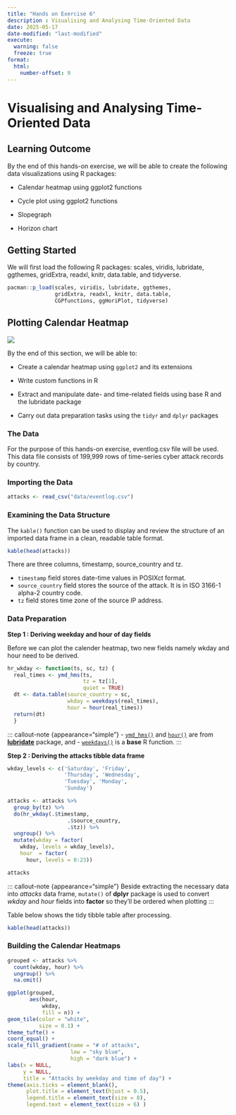 ```yaml
---
title: "Hands on Exercise 6"
description : Visualising and Analysing Time-Oriented Data
date: 2025-05-17
date-modified: "last-modified"
execute:
  warning: false
  freeze: true
format:
  html:
    number-offset: 9
---
```


# Visualising and Analysing Time-Oriented Data

## Learning Outcome

By the end of this hands-on exercise, we will be able to create the following data visualizations using R packages:

- Calendar heatmap using ggplot2 functions

- Cycle plot using ggplot2 functions

- Slopegraph

- Horizon chart

## Getting Started

We will first load the following R packages: scales, viridis, lubridate, ggthemes, gridExtra, readxl, knitr, data.table, and tidyverse.

```r
pacman::p_load(scales, viridis, lubridate, ggthemes,
               gridExtra, readxl, knitr, data.table,
               CGPfunctions, ggHoriPlot, tidyverse)
```

## Plotting Calendar Heatmap

![](img/image01.png)

By the end of this section, we will be able to:

- Create a calendar heatmap using `ggplot2` and its extensions

- Write custom functions in R

- Extract and manipulate date- and time-related fields using base R and the lubridate package

- Carry out data preparation tasks using the `tidyr` and `dplyr` packages

### The Data

For the purpose of this hands-on exercise, eventlog.csv file will be used. This data file consists of 199,999 rows of time-series cyber attack records by country.

### Importing the Data

```r
attacks <- read_csv("data/eventlog.csv")
```

### Examining the Data Structure

The `kable()` function can be used to display and review the structure of an imported data frame in a clean, readable table format.

```r
kable(head(attacks))
```

There are three columns, timestamp, source_country and tz.

- `timestamp` field stores date-time values in POSIXct format.
- `source_country` field stores the source of the attack. It is in ISO 3166-1 alpha-2 country code.
- `tz` field stores time zone of the source IP address.

### Data Preparation

**Step 1 : Deriving weekday and hour of day fields **

Before we can plot the calender heatmap, two new fields namely wkday and hour need to be derived. 

```r
hr_wkday <- function(ts, sc, tz) {
  real_times <- ymd_hms(ts, 
                        tz = tz[1], 
                        quiet = TRUE)
  dt <- data.table(source_country = sc,
                   wkday = weekdays(real_times),
                   hour = hour(real_times))
  return(dt)
  }

```

::: callout-note {appearance="simple"}
-   [`ymd_hms()`](https://lubridate.tidyverse.org/reference/ymd_hms.html) and [`hour()`](https://lubridate.tidyverse.org/reference/hour.html) are from [**lubridate**](https://lubridate.tidyverse.org/) package, and
-   [`weekdays()`](https://www.rdocumentation.org/packages/base/versions/3.6.2/topics/weekdays) is a **base** R function.
:::

**Step 2 : Deriving the attacks tibble data frame **

```r
wkday_levels <- c('Saturday', 'Friday', 
                  'Thursday', 'Wednesday', 
                  'Tuesday', 'Monday', 
                  'Sunday')

attacks <- attacks %>%
  group_by(tz) %>%
  do(hr_wkday(.$timestamp, 
                   .$source_country, 
                   .$tz)) %>% 
  ungroup() %>% 
  mutate(wkday = factor(
    wkday, levels = wkday_levels),
    hour  = factor(
      hour, levels = 0:23))

attacks
```

::: callout-note {appearance="simple"}
Beside extracting the necessary data into *attacks* data frame, `mutate()` of **dplyr** package is used to convert *wkday* and *hour* fields into **factor** so they'll be ordered when plotting
:::

Table below shows the tidy tibble table after processing.

```r
kable(head(attacks))
```

### Building the Calendar Heatmaps

```r
grouped <- attacks %>% 
  count(wkday, hour) %>% 
  ungroup() %>%
  na.omit()

ggplot(grouped, 
       aes(hour, 
           wkday, 
           fill = n)) + 
geom_tile(color = "white", 
          size = 0.1) + 
theme_tufte() + 
coord_equal() +
scale_fill_gradient(name = "# of attacks",
                    low = "sky blue", 
                    high = "dark blue") +
labs(x = NULL, 
     y = NULL, 
     title = "Attacks by weekday and time of day") +
theme(axis.ticks = element_blank(),
      plot.title = element_text(hjust = 0.5),
      legend.title = element_text(size = 8),
      legend.text = element_text(size = 6) )
```
